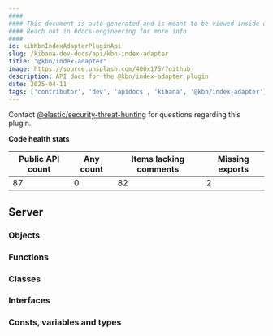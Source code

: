 ```yaml
---
####
#### This document is auto-generated and is meant to be viewed inside our experimental, new docs system.
#### Reach out in #docs-engineering for more info.
####
id: kibKbnIndexAdapterPluginApi
slug: /kibana-dev-docs/api/kbn-index-adapter
title: "@kbn/index-adapter"
image: https://source.unsplash.com/400x175/?github
description: API docs for the @kbn/index-adapter plugin
date: 2025-04-11
tags: ['contributor', 'dev', 'apidocs', 'kibana', '@kbn/index-adapter']
---
```




Contact [@elastic/security-threat-hunting](https://github.com/orgs/elastic/teams/security-threat-hunting) for questions regarding this plugin.

**Code health stats**

| Public API count  | Any count | Items lacking comments | Missing exports |
|-------------------|-----------|------------------------|-----------------|
| 87 | 0 | 82 | 2 |

## Server

### Objects
<DocDefinitionList data={kbnIndexAdapterObj.server.objects}/>

### Functions
<DocDefinitionList data={kbnIndexAdapterObj.server.functions}/>

### Classes
<DocDefinitionList data={kbnIndexAdapterObj.server.classes}/>

### Interfaces
<DocDefinitionList data={kbnIndexAdapterObj.server.interfaces}/>

### Consts, variables and types
<DocDefinitionList data={kbnIndexAdapterObj.server.misc}/>

